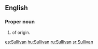 ==English==
{{wikipedia|Sullivan (surname)}}

===Proper noun===
{{en-proper noun}}

# {{surname|from=Irish|dot=}} of {{etyl|ga}} origin.

[[es:Sullivan]]
[[hu:Sullivan]]
[[ru:Sullivan]]
[[sr:Sullivan]]
